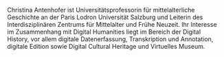 Christina Antenhofer ist Universitätsprofessorin für mittelalterliche Geschichte an der Paris Lodron Universität Salzburg und Leiterin des Interdisziplinären Zentrums für Mittelalter und Frühe Neuzeit. Ihr Interesse im Zusammenhang mit Digital Humanities liegt im Bereich der Digital History, vor allem digitale Datenerfassung, Transkription und Annotation, digitale Edition sowie Digital Cultural Heritage und Virtuelles Museum. 
